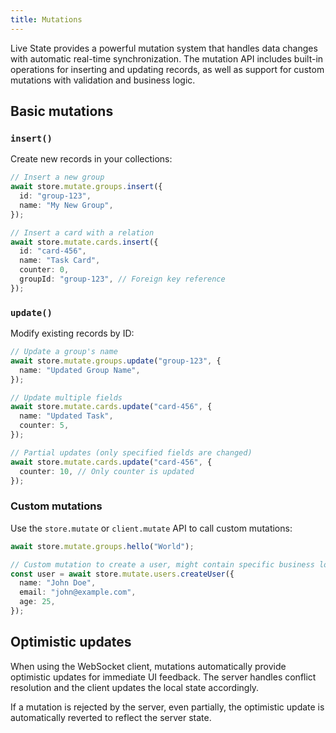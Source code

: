 ```yaml
---
title: Mutations
---
```


Live State provides a powerful mutation system that handles data changes with automatic real-time synchronization. The mutation API includes built-in operations for inserting and updating records, as well as support for custom mutations with validation and business logic.

## Basic mutations

### `insert()`

Create new records in your collections:

```ts
// Insert a new group
await store.mutate.groups.insert({
  id: "group-123",
  name: "My New Group",
});

// Insert a card with a relation
await store.mutate.cards.insert({
  id: "card-456",
  name: "Task Card",
  counter: 0,
  groupId: "group-123", // Foreign key reference
});
```

### `update()`

Modify existing records by ID:

```ts
// Update a group's name
await store.mutate.groups.update("group-123", {
  name: "Updated Group Name",
});

// Update multiple fields
await store.mutate.cards.update("card-456", {
  name: "Updated Task",
  counter: 5,
});

// Partial updates (only specified fields are changed)
await store.mutate.cards.update("card-456", {
  counter: 10, // Only counter is updated
});
```

### Custom mutations

Use the `store.mutate` or `client.mutate` API to call custom mutations:

```ts
await store.mutate.groups.hello("World");

// Custom mutation to create a user, might contain specific business logic
const user = await store.mutate.users.createUser({
  name: "John Doe",
  email: "john@example.com",
  age: 25,
});
```

## Optimistic updates

When using the WebSocket client, mutations automatically provide optimistic updates for immediate UI feedback. The server handles conflict resolution and the client updates the local state accordingly.

If a mutation is rejected by the server, even partially, the optimistic update is automatically reverted to reflect the server state.
